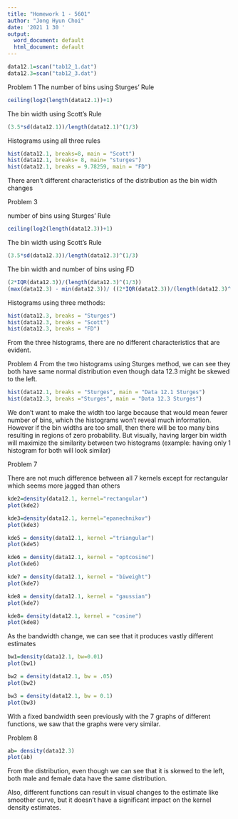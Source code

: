 ---
title: "Homework 1 - 5601"
author: "Jong Hyun Choi"
date: '2021 1 30 '
output:
  word_document: default
  html_document: default
---

```{r}
data12.1=scan("tab12_1.dat")
data12.3=scan("tab12_3.dat")
```

Problem 1 
The number of bins using Sturges' Rule
```{r}
ceiling(log2(length(data12.1))+1)
```

The bin width using Scott's Rule
```{r}
(3.5*sd(data12.1))/length(data12.1)^(1/3)
```

Histograms using all three rules
```{r}
hist(data12.1, breaks=8, main = "Scott")
hist(data12.1, breaks= 8, main= "sturges")
hist(data12.1, breaks = 9.78259, main = "FD")
```

There aren't different characteristics of the distribution as the bin width changes 


Problem 3

number of bins using Sturges' Rule
```{r}
ceiling(log2(length(data12.3))+1)
```

The bin width using Scott's Rule 
```{r}
(3.5*sd(data12.3))/length(data12.3)^(1/3)
```

The bin width and number of bins using FD 
```{r}
(2*IQR(data12.3))/(length(data12.3)^(1/3))
(max(data12.3) - min(data12.3))/ ((2*IQR(data12.3))/(length(data12.3)^(1/3)))
```

Histograms using three methods:
```{r}
hist(data12.3, breaks = "Sturges")
hist(data12.3, breaks = "Scott")
hist(data12.3, breaks = "FD")
```

From the three histograms, there are no different characteristics that are evident. 


Problem 4 
From the two histograms using Sturges method, we can see they both have same normal distribution even though data 12.3 might be skewed to the left. 

```{r}
hist(data12.1, breaks = "Sturges", main = "Data 12.1 Sturges")
hist(data12.3, breaks ="Sturges", main = "Data 12.3 Sturges")
```

We don't want to make the width too large because that would mean fewer number of bins, which the histograms won't reveal much information. However if the bin widths are too small, then there will be too many bins resulting in regions of zero probability. But visually, having larger bin width will maximize the similarity between two histograms (example: having only 1 histogram for both will look similar)


Problem 7

There are not much difference between all 7 kernels except for rectangular which seems more jagged than others
```{r}
kde2=density(data12.1, kernel="rectangular")
plot(kde2)

kde3=density(data12.1, kernel="epanechnikov")
plot(kde3)

kde5 = density(data12.1, kernel ="triangular")
plot(kde5)

kde6 = density(data12.1, kernel = "optcosine") 
plot(kde6)

kde7 = density(data12.1, kernel = "biweight")
plot(kde7)

kde8 = density(data12.1, kernel = "gaussian")
plot(kde7)

kde8= density(data12.1, kernel = "cosine")
plot(kde8)
```


As the bandwidth change, we can see that it produces vastly different estimates
```{r}
bw1=density(data12.1, bw=0.01)
plot(bw1)

bw2 = density(data12.1, bw = .05)
plot(bw2)

bw3 = density(data12.1, bw = 0.1)
plot(bw3)
```

With a fixed bandwidth seen previously with the 7 graphs of different functions, we saw that the graphs were very similar. 


Problem 8 

```{r}
ab= density(data12.3)
plot(ab)
```

From the distribution, even though we can see that it is skewed to the left, both male and female data have the same distribution. 

Also, different functions can result in visual changes to the estimate like smoother curve, but it doesn't have a significant impact on the kernel density estimates. 





